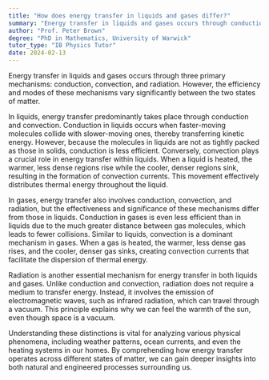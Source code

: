 ```yaml
---
title: "How does energy transfer in liquids and gases differ?"
summary: "Energy transfer in liquids and gases occurs through conduction, convection, and radiation, with each mechanism playing a distinct role in how heat is transferred within these states of matter."
author: "Prof. Peter Brown"
degree: "PhD in Mathematics, University of Warwick"
tutor_type: "IB Physics Tutor"
date: 2024-02-13
---
```


Energy transfer in liquids and gases occurs through three primary mechanisms: conduction, convection, and radiation. However, the efficiency and modes of these mechanisms vary significantly between the two states of matter.

In liquids, energy transfer predominantly takes place through conduction and convection. Conduction in liquids occurs when faster-moving molecules collide with slower-moving ones, thereby transferring kinetic energy. However, because the molecules in liquids are not as tightly packed as those in solids, conduction is less efficient. Conversely, convection plays a crucial role in energy transfer within liquids. When a liquid is heated, the warmer, less dense regions rise while the cooler, denser regions sink, resulting in the formation of convection currents. This movement effectively distributes thermal energy throughout the liquid.

In gases, energy transfer also involves conduction, convection, and radiation, but the effectiveness and significance of these mechanisms differ from those in liquids. Conduction in gases is even less efficient than in liquids due to the much greater distance between gas molecules, which leads to fewer collisions. Similar to liquids, convection is a dominant mechanism in gases. When a gas is heated, the warmer, less dense gas rises, and the cooler, denser gas sinks, creating convection currents that facilitate the dispersion of thermal energy.

Radiation is another essential mechanism for energy transfer in both liquids and gases. Unlike conduction and convection, radiation does not require a medium to transfer energy. Instead, it involves the emission of electromagnetic waves, such as infrared radiation, which can travel through a vacuum. This principle explains why we can feel the warmth of the sun, even though space is a vacuum.

Understanding these distinctions is vital for analyzing various physical phenomena, including weather patterns, ocean currents, and even the heating systems in our homes. By comprehending how energy transfer operates across different states of matter, we can gain deeper insights into both natural and engineered processes surrounding us.
    